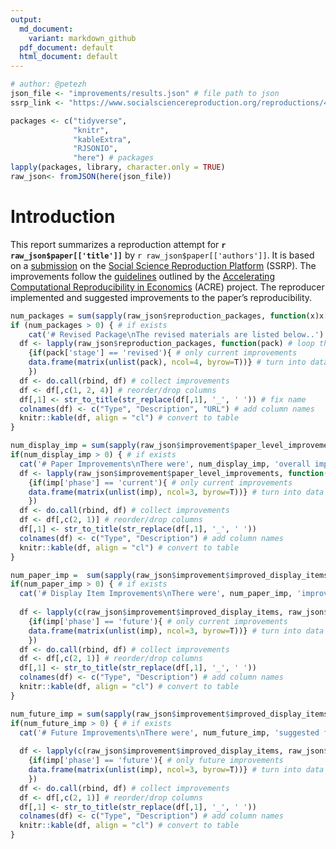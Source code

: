```yaml
---
output:
  md_document:
    variant: markdown_github
  pdf_document: default
  html_document: default
---
```


```r
# author: @petezh
json_file <- "improvements/results.json" # file path to json
ssrp_link <- "https://www.socialsciencereproduction.org/reproductions/4043c95e-0a6a-4acc-b228-4c4abe10b3c4/index" # link to ssrp submission
```


```r
packages <- c("tidyverse",
              "knitr",
              "kableExtra",
              "RJSONIO",
              "here") # packages
lapply(packages, library, character.only = TRUE)
raw_json<- fromJSON(here(json_file))
```

# Introduction

This report summarizes a reproduction attempt for **`r raw_json$paper[['title']]`** by `r raw_json$paper[['authors']]`. It is based on a [submission](`r ssrp_link`) on the [Social Science Reproduction Platform](https://www.socialsciencereproduction.org/) (SSRP). The improvements follow the [guidelines](https://bitss.github.io/ACRE/improvements.html) outlined by the [Accelerating Computational Reproducibility in Economics](https://www.bitss.org/ecosystem/acre/) (ACRE) project. The reproducer implemented and suggested improvements to the paper's reproducibility.

```r
num_packages = sum(sapply(raw_json$reproduction_packages, function(x)x['stage']=='revised'))
if (num_packages > 0) { # if exists
    cat('# Revised Package\nThe revised materials are listed below..') # write text
  df <- lapply(raw_json$reproduction_packages, function(pack) # loop through improvements
    {if(pack['stage'] == 'revised'){ # only current improvements
    data.frame(matrix(unlist(pack), ncol=4, byrow=T))} # turn into data frame
    })
  df <- do.call(rbind, df) # collect improvements
  df <- df[,c(1, 2, 4)] # reorder/drop columns
  df[,1] <- str_to_title(str_replace(df[,1], '_', ' ')) # fix name
  colnames(df) <- c("Type", "Description", "URL") # add column names
  knitr::kable(df, align = "cl") # convert to table
}
```


```r
num_display_imp = sum(sapply(raw_json$improvement$paper_level_improvements, function(x) x['phase']=='current')) # count current, paper level improvements
if(num_display_imp > 0) { # if exists
  cat('# Paper Improvements\nThere were', num_display_imp, 'overall improvement(s) to the paper.') # write text
  df <- lapply(raw_json$improvement$paper_level_improvements, function(imp) # loop through improvements
    {if(imp['phase'] == 'current'){ # only current improvements
    data.frame(matrix(unlist(imp), ncol=3, byrow=T))} # turn into data frame
    })
  df <- do.call(rbind, df) # collect improvements
  df <- df[,c(2, 1)] # reorder/drop columns
  df[,1] <- str_to_title(str_replace(df[,1], '_', ' '))
  colnames(df) <- c("Type", "Description") # add column names
  knitr::kable(df, align = "cl") # convert to table
}
```

```r
num_paper_imp =  sum(sapply(raw_json$improvement$improved_display_items, function(x) x['phase']=='current')) # count current, paper level improvements
if(num_paper_imp > 0) { # if exists
  cat('# Display Item Improvements\nThere were', num_paper_imp, 'improvement(s) made to display items') # write text
  
  df <- lapply(c(raw_json$improvement$improved_display_items, raw_json$improvement$paper_level_improvements), function(imp) # loop through improvements
    {if(imp['phase'] == 'future'){ # only current improvements
    data.frame(matrix(unlist(imp), ncol=3, byrow=T))} # turn into data frame
    })
  df <- do.call(rbind, df) # collect improvements
  df <- df[,c(2, 1)] # reorder/drop columns
  df[,1] <- str_to_title(str_replace(df[,1], '_', ' '))
  colnames(df) <- c("Type", "Description") # add column names
  knitr::kable(df, align = "cl") # convert to table
}
```

```r
num_future_imp = sum(sapply(raw_json$improvement$improved_display_items, function(x) x['phase']=='future')) + sum(sapply(raw_json$improvement$paper_level_improvements, function(x) x['phase']=='future')) # count future improvements
if(num_future_imp > 0) { # if exists
  cat('# Future Improvements\nThere were', num_future_imp, 'suggested future improvement(s).') # write text
  
  df <- lapply(c(raw_json$improvement$improved_display_items, raw_json$improvement$paper_level_improvements), function(imp) # loop through all improvements
    {if(imp['phase'] == 'future'){ # only future improvements
    data.frame(matrix(unlist(imp), ncol=3, byrow=T))} # turn into data frame
    })
  df <- do.call(rbind, df) # collect improvements
  df <- df[,c(2, 1)] # reorder/drop columns
  df[,1] <- str_to_title(str_replace(df[,1], '_', ' '))
  colnames(df) <- c("Type", "Description") # add column names
  knitr::kable(df, align = "cl") # convert to table
}
```


